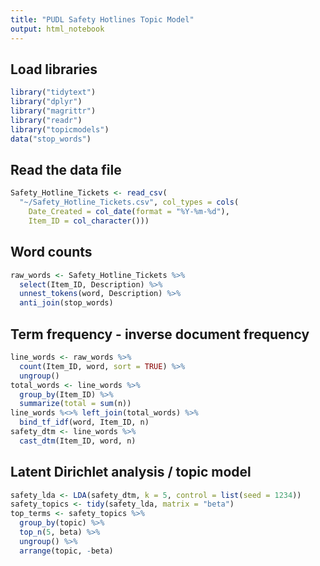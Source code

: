 ```yaml
---
title: "PUDL Safety Hotlines Topic Model"
output: html_notebook
---
```


## Load libraries
```r
library("tidytext")
library("dplyr")
library("magrittr")
library("readr")
library("topicmodels")
data("stop_words")
```

## Read the data file
```r
Safety_Hotline_Tickets <- read_csv(
  "~/Safety_Hotline_Tickets.csv", col_types = cols(
    Date_Created = col_date(format = "%Y-%m-%d"),
    Item_ID = col_character()))
```

## Word counts
```r
raw_words <- Safety_Hotline_Tickets %>% 
  select(Item_ID, Description) %>% 
  unnest_tokens(word, Description) %>% 
  anti_join(stop_words)
```

## Term frequency - inverse document frequency
```r
line_words <- raw_words %>% 
  count(Item_ID, word, sort = TRUE) %>% 
  ungroup()
total_words <- line_words %>% 
  group_by(Item_ID) %>% 
  summarize(total = sum(n))
line_words %<>% left_join(total_words) %>% 
  bind_tf_idf(word, Item_ID, n)
safety_dtm <- line_words %>% 
  cast_dtm(Item_ID, word, n)
```

## Latent Dirichlet analysis / topic model
```r
safety_lda <- LDA(safety_dtm, k = 5, control = list(seed = 1234))
safety_topics <- tidy(safety_lda, matrix = "beta")
top_terms <- safety_topics %>%
  group_by(topic) %>%
  top_n(5, beta) %>%
  ungroup() %>%
  arrange(topic, -beta)
```
